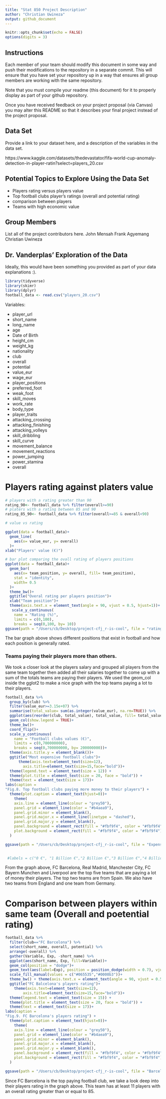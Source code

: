 ```yaml
---
title: "Stat 850 Project Description"
author: "Christian Uwineza"
output: github_document
---
```


```r
knitr::opts_chunk$set(echo = FALSE)
options(digits = 3)
```


## Instructions

Each member of your team should modify this document in some way and push their modifications to the repository in a separate commit. This will ensure that you have set your repository up in a way that ensures all group members are working with the same repository. 

Note that you must compile your readme (this document) for it to properly display as part of your github repository. 

Once you have received feedback on your project proposal (via Canvas) you may alter this README so that it describes your final project instead of the project proposal. 

## Data Set
Provide a link to your dataset here, and a description of the variables in the data set.

https://www.kaggle.com/datasets/thedevastator/fifa-world-cup-anomaly-detection-in-player-ratin?select=players_20.csv


## Potential Topics to Explore Using the Data Set
- Players rating versus players value
- Top football clubs player's ratings (overall and potential rating)
- comparison between players 
- Teams with high economic value

## Group Members
List all of the project contributors here.
John Mensah
Frank Agyemang
Christian Uwineza


## Dr. Vanderplas' Exploration of the Data

Ideally, this would have been something you provided as part of your data explanations :).

```r
library(tidyverse)
library(skimr)
library(dplyr)
football_data <- read.csv("players_20.csv")

```


Variables: 

- player_url
- short_name
- long_name
- age
- Date of Birth
- height_cm
- weight_kg
- nationality
- club
- overall
- potential
- value_eur
- wage_eur
- player_positions
- preferred_foot
- weak_foot
- skill_moves
- work_rate
- body_type
- player_traits
- attacking_crossing
- attacking_finishing
- attacking_volleys
- skill_dribbling
- skill_curve
- movement_balance
- movement_reactions
- power_jumping
- power_stamina
- overall


# Players rating against platers value

```r
# players with a rating greater than 90
rating_90<- football_data %>% filter(overall>=90)
# platers with a rating between 85 and 90
rating_85_90<- football_data %>% filter(overall>=85 & overall<90)

# value vs rating

ggplot(data = football_data)+
  geom_line(
    aes(x= value_eur, y= overall)
  )+
xlab("Players' value (€)")

``` 

```r

# bar plot comparing the ovall rating of players positions
ggplot(data = football_data)+
  geom_bar(
    aes(x= team_position, y= overall, fill= team_position),
    stat = "identity",
    width= 0.5
  )+
  theme_bw()+
  ggtitle("Overal rating per players position")+
  xlab("Team position")+
  theme(axis.text.x = element_text(angle = 90, vjust = 0.5, hjust=1))+
   scale_y_continuous(
    name = "Rating (%)",
    limits = c(0,100),
    breaks = seq(0,100, by= 10))
ggsave(path = "/Users/cb/Desktop/project-cfj_r-is-cool", file = "rating_position.jpeg", width = 12, height =8, dpi=700)


```
The bar graph above shows different positions that exist in football and how each position is generally rated. 

### Teams paying their players more than others. 
We took a closer look at the players salary and grouped all players from the same team together then added all their salaries together to come up with a sum of the totals teams are paying their players. We used the geom_col inside the gglot2 to make a nice graph with the top teams paying a lot to their players. 


```r
football_data %>% 
  group_by(club) %>% 
  filter(value_eur>=3.15e+07) %>% 
  summarise(total_value= sum(as.integer(value_eur), na.rm=TRUE)) %>% 
  ggplot(aes(reorder(club, total_value), total_value, fill= total_value))+
  geom_col(show.legend = TRUE)+
  theme_bw()+
  coord_flip()+
  scale_y_continuous(
    name = "Football clubs values (€)",
    limits = c(0,700000000),
    breaks = seq(0,700000000, by= 200000000))+
  theme(axis.title.y = element_blank())+
  ggtitle("Most expensive football clubs")+
      theme(axis.text=element_text(size=12),
        axis.title=element_text(size=15,face="bold"))+
  theme(legend.text = element_text(size = 12)) +
  theme(plot.title = element_text(size = 20, face = "bold")) +
  theme(text = element_text(size = 17))+
labs(caption = 
"Fig.8. Top football clubs paying more money to their players") +
  theme(plot.caption = element_text(hjust=0))+
    theme(
    axis.line = element_line(colour = "grey50"),
    panel.grid = element_line(color = "#b4aea9"),
    panel.grid.minor = element_blank(),
    panel.grid.major.x = element_line(linetype = "dashed"),
    panel.grid.major.y = element_blank(),
    panel.background = element_rect(fill = "#fbf9f4", color = "#fbf9f4"),
    plot.background = element_rect(fill = "#fbf9f4", color = "#fbf9f4")
  )

ggsave(path = "/Users/cb/Desktop/project-cfj_r-is-cool", file = "Expensive_teams.jpeg", width = 12, height =8, dpi=700)

  
 #labels = c("0 €", "1 Billion €","2 Billion €","3 Billion €","4 Billion €","5 Billion €","6 Billion €","7 Billion €","8 Billion €"
```
From the graph above, FC Barcelona, Real Madrid, Manchester City, FC Bayern Munchen and Liverpool are the top five teams that are paying a lot of money their players. The top two teams are from Spain. We also have two teams from England and one team from Germany. 


# Comparison between players within same team (Overall and poetential rating)

```r
football_data %>% 
  filter(club=="FC Barcelona") %>% 
  select(short_name, overall, potential) %>% 
  arrange(-overall) %>% 
  gather(Variable, Exp, -short_name) %>% 
  ggplot(aes(short_name, Exp, fill=Variable))+
  geom_col(position = "dodge")+
  geom_text(aes(label=Exp), position = position_dodge(width = 0.7), vjust=-0.5, size = 2.5) + xlab("Name of players") + ylab("Rating of players (%)") +
  scale_fill_manual(values = c("#065535","#0000b3"))+
  theme_bw() + theme(axis.text.x = element_text(angle = 90, vjust = 0.5, hjust=1))+
  ggtitle("FC Balcelona's players rating")+
    theme(axis.text=element_text(size=12),
        axis.title=element_text(size=15,face="bold"))+
  theme(legend.text = element_text(size = 15)) +
  theme(plot.title = element_text(size = 20, face = "bold")) +
  theme(text = element_text(size = 17))+
labs(caption = 
"Fig.9. FC Barcelona's players rating") +
  theme(plot.caption = element_text(hjust=0))+
    theme(
    axis.line = element_line(colour = "grey50"),
    panel.grid = element_line(color = "#b4aea9"),
    panel.grid.minor = element_blank(),
    panel.grid.major.x = element_blank(),
    panel.grid.major.y = element_blank(),
    panel.background = element_rect(fill = "#fbf9f4", color = "#fbf9f4"),
    plot.background = element_rect(fill = "#fbf9f4", color = "#fbf9f4")
  )

ggsave(path = "/Users/cb/Desktop/project-cfj_r-is-cool", file = "Barcelona's_rating.jpeg", width = 16, height =8, dpi=700)


```
Since FC Barcelona is the top paying football club, we take a look deep into their players rating in the graph above. This team has at least 11 players with an overall rating greater than or equal to 85. 


